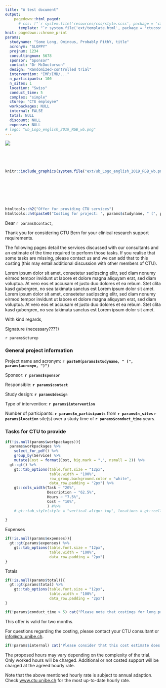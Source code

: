 ```yaml
---
title: "A test document"
output:
    pagedown::html_paged:
      # css: ["`r system.file('resources/css/style.scss', package = 'ctucosting')`", "`r system.file('resources/css/page-parts.css', package = 'ctucosting')`"]
      template: "`r system.file('ext/template.html', package = 'ctucosting')`"
knit: pagedown::chrome_print
params:
  studyname: "Some Long, Ominous, Probably PithY, title"
  acronym: "SLOPPY"
  projnum: 1234
  consultingnum: 5678
  sponsor: "Sponsor"
  contact: "Dr McDoctorson"
  design: "Randomized-controlled trial"
  intervention: "IMP/IMD/..."
  n_participants: 100
  n_sites: 1
  location: "Swiss"
  conduct_time: 5
  complex: "simple"
  cturep: "CTU employee"
  workpackages: NULL
  internal: FALSE
  total: NULL
  discount: NULL
  expenses: NULL
# logo: "ub_Logo_english_2019_RGB_wb.png"
---
```


![](`r system.file("ext/ub_Logo_english_2019_RGB_wb.png", package ="ctucosting")`){.logo .right}


<p> </p>

<p> </p>

```r
knitr::include_graphics(system.file("ext/ub_Logo_english_2019_RGB_wb.png", package = "ctucosting"))

```

<p> </p>

<p> </p>

<p> </p>

```r
htmltools::h2("Offer for providing CTU services")
htmltools::h4(paste0("Costing for project: ", params$studyname, " (", params$acronym, ")"))
```

Dear `r params$contact`,

Thank you for considering CTU Bern for your clinical research support requirements.

The following pages detail the services discussed with our consultants and an estimate of the time required to perform those tasks. If you realise that some tasks are missing, please contact us and we can add that to this costing (this may entail additional discussion with other members of CTU).

Lorem ipsum dolor sit amet, consetetur sadipscing elitr, sed diam nonumy eirmod tempor invidunt ut labore et dolore magna aliquyam erat, sed diam voluptua. At vero eos et accusam et justo duo dolores et ea rebum. Stet clita kasd gubergren, no sea takimata sanctus est Lorem ipsum dolor sit amet. Lorem ipsum dolor sit amet, consetetur sadipscing elitr, sed diam nonumy eirmod tempor invidunt ut labore et dolore magna aliquyam erat, sed diam voluptua. At vero eos et accusam et justo duo dolores et ea rebum. Stet clita kasd gubergren, no sea takimata sanctus est Lorem ipsum dolor sit amet.

With kind regards,

Signature (necessary????)

`r params$cturep`

\newpage

### General project information {.unnumbered}

Project name and acronym: **`r paste0(params$studyname, " (", params$acronym, ")")`**

Sponsor: **`r params$sponsor`**

Responsible: **`r params$contact`**

Study design: **`r params$design`**

Type of intervention: **`r params$intervention`**

Number of participants: **`r params$n_participants`** from **`r params$n_sites` `r params$location`** site(s) over a study time of **`r params$conduct_time`** years.

### Tasks for CTU to provide {.unnumbered}

```r
if(!is.null(params$workpackages)){
  params$workpackages %>% 
    select_for_pdf() %>% 
    group_by(Service) %>% 
    mutate(Cost = format(Cost, big.mark = ",", nsmall = 2)) %>% 
  gt::gt() %>% 
    gt::tab_options(table.font.size = "12px",
                    table.width = "100%",
                    row_group.background.color = "white",
                    data_row.padding = "2px") %>% 
    gt::cols_width(Task ~ "20%",
                   Description ~ "62.5%",
                   Hours ~ "7.5%",
                   Cost ~ "10%",
                   ) #%>% 
    # gt::tab_style(style = "vertical-align: top", locations = gt::cells_body(Description))
  
}
```

Expenses

```r
if(!is.null(params$expenses)){
  gt::gt(params$expenses) %>% 
    gt::tab_options(table.font.size = "12px",
                    table.width = "100%",
                    data_row.padding = "2px")
}
```

Totals

```r
if(!is.null(params$total)){
  gt::gt(params$total) %>% 
    gt::tab_options(table.font.size = "12px",
                    table.width = "100%",
                    data_row.padding = "2px")
}
```

```r
if(!params$conduct_time > 5) cat("Please note that costings for long projects may be reassessed at approximately 3 years.")
```

This offer is valid for two months.

For questions regarding the costing, please contact your CTU consultant or [info\@ctu.unibe.ch](mailto:info@ctu.unibe.ch){.email}.

```r
if(!params$internal) cat("Please consider that this cost estimate does not include VAT (7.7%).")
```

The proposed hours may vary depending on the complexity of the trial. Only worked hours will be charged. Additional or not costed support will be charged at the agreed hourly rate.

Note that the above mentioned hourly rate is subject to annual adaption. Check [www.ctu.unibe.ch](www.ctu.unibe.ch) for the most up-to-date hourly rate.


<!-- <script> -->

<!-- // Repeat table headers -->
<!-- // from https://gitlab.pagedmedia.org/tools/pagedjs/issues/84 -->
<!-- class RepeatingTableHeaders extends Paged.Handler { -->
<!--   constructor(chunker, polisher, caller) { -->
<!--     super(chunker, polisher, caller); -->
<!--   } -->

<!--   afterPageLayout(pageElement, page, breakToken, chunker) { -->
<!--         // Find all split table elements -->
<!--         let tables = pageElement.querySelectorAll("table[data-split-from]"); -->

<!--         tables.forEach((table) => { -->
<!--             // There is an edge case where the previous page table  -->
<!--             // has zero height (isn't visible). -->
<!--             // To avoid double header we will only add header if there is none. -->
<!--             let tableHeader = table.querySelector("thead"); -->
<!--             if (tableHeader) { -->
<!--                 return; -->
<!--             } -->

<!--             console.log(tableHeader) -->

<!--             // Get the reference UUID of the node -->
<!--             let ref = table.dataset.ref; -->
<!--             // Find the node in the original source -->
<!--             let sourceTable = chunker.source.querySelector("[data-ref='" + ref + "']"); -->

<!--             // Find if there is a header -->
<!--             let sourceHeader = sourceTable.querySelector("thead"); -->
<!--             if (sourceHeader) { -->
<!--                 console.log("Table header was cloned, because it is splitted."); -->
<!--                 // Clone the header element -->
<!--                 let clonedHeader = sourceHeader.cloneNode(true); -->
<!--                 // Insert the header at the start of the split table -->
<!--                 table.insertBefore(clonedHeader, table.firstChild); -->

<!--                 console.log(table) -->
<!--             } -->
<!--         }); -->

<!--         // Find all tables -->
<!--         tables = pageElement.querySelectorAll("table"); -->

<!--         // special case which might not fit for everyone -->
<!--         tables.forEach((table) => { -->
<!--             // if the table has no rows in body, hide it. -->
<!--             // This happens because my render engine creates empty tables. -->
<!--             let sourceBody = table.querySelector("tbody > tr"); -->
<!--             if (!sourceBody) { -->
<!--                 console.log("Table was hidden, because it has no rows in tbody."); -->
<!--                 table.style.visibility = "hidden"; -->
<!--                 table.style.position = "absolute"; -->

<!--                 var lineSpacer = table.nextSibling; -->
<!--                 if (lineSpacer) { -->
<!--                     lineSpacer.style.visibility = "hidden"; -->
<!--                     lineSpacer.style.position = "absolute"; -->
<!--                 } -->
<!--             } -->
<!--         }); -->
<!--     } -->

<!-- } -->

<!-- Paged.registerHandlers(RepeatingTableHeaders); -->
<!-- </script> -->

